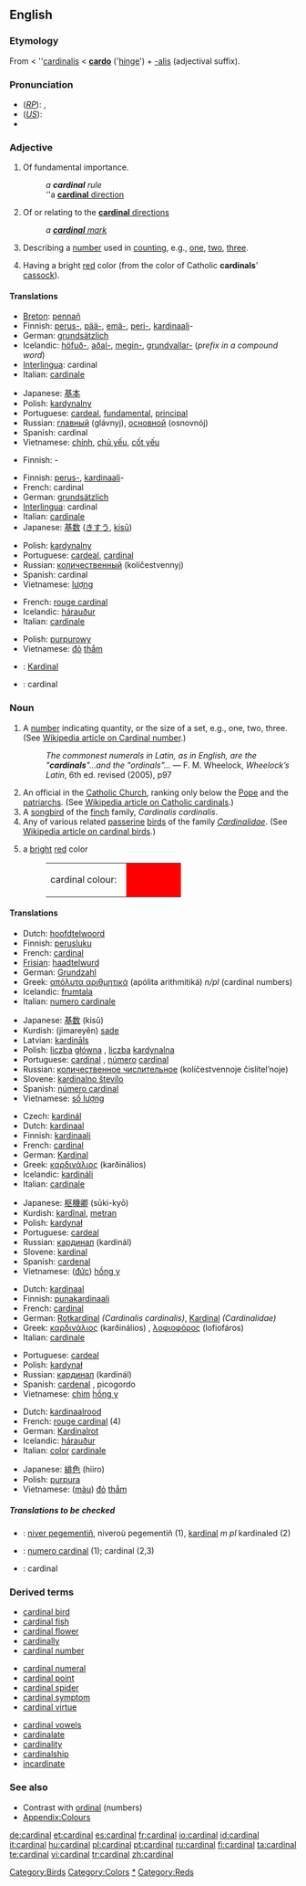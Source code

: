 {{see|Cardinal}}
{{was wotd|2006|June|11}}
==English==
{{wikipedia}}

===Etymology===
From {{ME.}} < {{L.}} ''[[cardinalis]] < '''[[cardo]]''' ('[[hinge]]') + [[-alis]] (adjectival suffix).

===Pronunciation===
* (''[[RP]]''): {{IPA|/ˈkɑː.dɪ.nəl/}}, {{SAMPA|/"kA:.dI.n@l/}}
* (''[[General American|US]]''): {{IPA|/ˈkɑɹdɪnəl/}}
* {{audio|en-us-cardinal.ogg|Audio (US)}}

===Adjective===
{{en-adj}}

# Of fundamental importance.
#: ''a '''cardinal''' rule''
#: ''a [[cardinal direction|'''cardinal''' direction]]
# {{nautical}} Of or relating to the [[cardinal direction|'''cardinal''' directions]]
#: ''a [[cardinal mark|'''cardinal''' mark]]''
# Describing a [[number]] used in [[count]]ing, e.g., [[one]], [[two]], [[three]].
# {{colour}} Having a bright [[red]] color (from the color of Catholic '''cardinals'''' [[cassock]]).

====Translations====
{{trans-top|of fundamental importance}}
* [[Breton]]: [[pennañ]]
* Finnish: [[perus-]], [[pää-]], [[emä-]], [[peri-]], [[kardinaali]]-
* German: [[grundsätzlich]]
* Icelandic: [[höfuð-]], [[aðal-]], [[megin-]], [[grundvallar-]] (''prefix in a compound word'')
* [[Interlingua]]: cardinal
* Italian: [[cardinale]]
{{trans-mid}}
* Japanese: [[基本]]
* Polish: [[kardynalny]] {{m}}
* Portuguese: [[cardeal]], [[fundamental]], [[principal]]
* Russian: [[главный]] (glávnyj), [[основной]] (osnovnój)
* Spanish: cardinal
* Vietnamese: [[chính]], [[chủ yếu]], [[cốt yếu]]
{{trans-bottom}}

{{trans-top|of or relating to the cardinal directions}}
* Finnish: {{t|fi|kardinaali}}-
{{trans-mid}}
{{trans-bottom}}

{{trans-top|describing a number that indicates quantity}}
* Finnish: [[perus-]], [[kardinaali]]-
* French: cardinal
* German: [[grundsätzlich]]
* [[Interlingua]]: cardinal
* Italian: [[cardinale]]
* Japanese: [[基数]] ([[きすう]], [[kisū]])
{{trans-mid}}
* Polish: [[kardynalny]] {{m}}
* Portuguese: [[cardeal]], [[#Portuguese|cardinal]]
* Russian: [[количественный]] (kolíčestvennyj)
* Spanish: cardinal
* Vietnamese: [[lượng]]
{{trans-bottom}}

{{trans-top|having a bright red color}}
* French: [[rouge cardinal]]
* Icelandic: [[hárauður]]
* Italian: [[cardinale]]
{{trans-mid}}
* Polish: [[purpurowy]] {{m}}
* Vietnamese: [[đỏ]] [[thắm]]
{{trans-bottom}}

{{ttbc-top}}
* {{ttbc|Indonesian}}: [[Kardinal]]
* {{ttbc|Romanian}}: cardinal
{{trans-bottom}}

===Noun===
{{en-noun}}

# A [[number]] indicating quantity, or the size of a set, e.g., one, two, three. (See [[w:Cardinal_number|Wikipedia article on Cardinal number]].)
#: ''The commonest numerals in Latin, as in English, are the "'''cardinals'''"...and the "ordinals"...'' — F. M. Wheelock, ''Wheelock’s Latin'', 6th ed. revised (2005), p97
# An official in the [[w:Catholicism|Catholic Church]], ranking only below the [[w:Pope|Pope]] and the [[patriarch]]s. (See [[w:Cardinal_(Catholicism)|Wikipedia article on Catholic cardinals]].)
# A [[songbird]] of the [[finch]] family, ''Cardinalis cardinalis''.
# Any of various related [[passerine]] [[bird]]s of the family ''[[Cardinalidae]]''. (See [[w:Cardinal_(bird)|Wikipedia article on cardinal birds]].)
# {{colour}} a [[bright]] [[red]] color
#: <table><tr><td>cardinal colour: &nbsp;</td><td bgcolor="#FF0000" width="80">&nbsp; </td></tr></table>

====Translations====
{{trans-top|number}}
* Dutch: [[hoofdtelwoord]] {{n}}
* Finnish: [[perusluku]]
* French: [[cardinal]]
* [[Frisian]]: [[haadtelwurd]]
* German: [[Grundzahl]] {{f}}
* Greek: [[απόλυτα αριθμητικά]] (apólita arithmitiká) ''n/pl'' (cardinal numbers)
* Icelandic: [[frumtala]] {{f}}
* Italian: [[numero cardinale]] {{m}}
{{trans-mid}}
* Japanese: [[基数]] (kisū)
* Kurdish: (jimareyên) [[sade]]
* Latvian: [[kardināls]]
* Polish: [[liczba]] [[główna]] {{f}}, [[liczba]] [[kardynalna]] {{f}}
* Portuguese: [[cardinal]] {{m}}, [[número]] [[cardinal]] {{m}}
* Russian: [[количественное числительное]] (kolíčestvennoje čislítel’noje) {{n}}
* Slovene: [[kardinalno število]] {{n}}
* Spanish: [[número cardinal]] {{m}}
* Vietnamese: [[số lượng]]
{{trans-bottom}}

{{trans-top|official in Catholic Church}}
* Czech: [[kardinál]] {{m}}
* Dutch: [[kardinaal]] {{m}}
* Finnish: [[kardinaali]]
* French: [[cardinal]] {{m}}
* German: [[Kardinal]] {{m}}
* Greek: [[καρδινάλιος]] (karðinálios) {{m}}
* Icelandic: [[kardináli]] {{m}}
* Italian: [[cardinale]] {{m}}
{{trans-mid}}
* Japanese: [[枢機卿]] (sūki-kyō)
* Kurdish: [[kardînal]], [[metran]]
* Polish: [[kardynał]] {{m}}
* Portuguese: [[cardeal]] {{m}}
* Russian: [[кардинал]] (kardinál) {{m}}
* Slovene: [[kardinal]] {{m}}
* Spanish: [[cardenal]] {{m}}
* Vietnamese: ([[đức]]) [[hồng y]]
{{trans-bottom}}

{{trans-top|bird}}
* Dutch: [[kardinaal]] {{m}}
* Finnish: [[punakardinaali]]
* French: [[cardinal]] {{m}}
* German: [[Rotkardinal]] {{m}} ''(Cardinalis cardinalis)'', [[Kardinal]] {{m}} ''(Cardinalidae)''
* Greek: [[καρδινάλιος]] (karðinálios) {{m}}, [[λοφιοφόρος]] (lofiofáros) {{m}}
* Italian: [[cardinale]] {{m}}
{{trans-mid}}
* Portuguese: [[cardeal]] {{m}}
* Polish: [[kardynał]] {{m}}
* Russian: [[кардинал]] (kardinál) {{m}}
* Spanish: [[cardenal]] {{m}}, picogordo {{m}}
* Vietnamese: [[chim]] [[hồng y]]
{{trans-bottom}}

{{trans-top|colour}}
* Dutch: [[kardinaalrood]] {{n}}
* French: [[rouge cardinal]] (4)
* German: [[Kardinalrot]] {{n}}
* Icelandic: [[hárauður]] {{m}}
* Italian: [[color]] [[cardinale]] {{m}}
{{trans-mid}}
* Japanese: [[緋色]] (hiiro)
* Polish: [[purpura]] {{f}}
* Vietnamese: ([[màu]]) [[đỏ]] [[thắm]]
{{trans-bottom}}

=====Translations to be checked=====
{{checktrans}}
<!--Remove this section once all of the translations below have been moved into the tables above.-->
* {{ttbc|Breton}}: [[niver pegementiñ]], niveroù pegementiñ {{p}} (1), [[kardinal]] ''m pl'' kardinaled (2)
* {{ttbc|Interlingua}}: [[numero cardinal]] (1); cardinal (2,3)
* {{ttbc|Romanian}}: cardinal

===Derived terms===
{{top3}}
* [[cardinal bird]]
* [[cardinal fish]]
* [[cardinal flower]]
* [[cardinally]]
* [[cardinal number]]
{{mid3}}
* [[cardinal numeral]]
* [[cardinal point]]
* [[cardinal spider]]
* [[cardinal symptom]]
* [[cardinal virtue]]
{{mid3}}
* [[cardinal vowels]]
* [[cardinalate]]
* [[cardinality]]
* [[cardinalship]]
* [[incardinate]]
{{bottom}}

===See also===
* Contrast with [[ordinal]] (numbers)
* [[Wiktionary_Appendix:Colours|Appendix:Colours]]

[[Category:Birds]]
[[Category:Colors]]
[[Category:Numbers|*]]
[[Category:Reds]]

[[de:cardinal]]
[[et:cardinal]]
[[es:cardinal]]
[[fr:cardinal]]
[[io:cardinal]]
[[id:cardinal]]
[[it:cardinal]]
[[hu:cardinal]]
[[pl:cardinal]]
[[pt:cardinal]]
[[ru:cardinal]]
[[fi:cardinal]]
[[ta:cardinal]]
[[te:cardinal]]
[[vi:cardinal]]
[[tr:cardinal]]
[[zh:cardinal]]